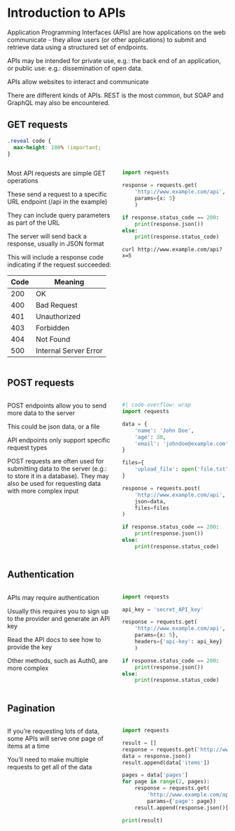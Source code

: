 # Introduction to APIs

Application Programming Interfaces (APIs) are how applications on the web communicate - they allow users (or other applications) to submit and retrieve data using a structured set of endpoints. 

APIs may be intended for private use, e.g.: the back end of an application, or public use: e.g.: dissemination of open data.

APIs allow websites to interact and communicate

There are different kinds of APIs. REST is the most common, but SOAP and GraphQL may also be encountered.

## GET requests

```css
.reveal code {
  max-height: 100% !important;
}
```

::::{.columns}
:::{.column width="50%"}
Most API requests are simple GET operations

These send a request to a specific URL endpoint (/api in the example)

They can include query parameters as part of the URL

The server will send back a response, usually in JSON format

This will include a response code indicating if the request succeeded:

| Code | Meaning |
|------|---------|
| 200  | OK      |
| 400  | Bad Request |
| 401  | Unauthorized |
| 403  | Forbidden |
| 404  | Not Found |
| 500  | Internal Server Error |

:::
:::{.column width="50%"}
```python
import requests

response = requests.get(
    'http://www.example.com/api',
    params={x: 5}
    )

if response.status_code == 200:
    print(response.json())
else:
    print(response.status_code)
```
<!-- ```R
library(httr)
library(jsonlite)

response <- GET(
    url = "http://www.example.com/api",
    query = list(x = 5)
)

if (status_code(response) == 200) {
    data = fromJSON(rawToChar(res$content))
    print(data)
} else {
    print(status_code(response))
}
``` -->
```
curl http://www.example.com/api?x=5
```

:::
::::


## POST requests

::::{.columns}
:::{.column width="50%"}
POST endpoints allow you to send more data to the server

This could be json data, or a file

API endpoints only support specific request types

POST requests are often used for submitting data to the server (e.g.: to store it in a database). They may also be used for requesting data with more complex input
:::
:::{.column width="50%"}
```python
#| code-overflow: wrap
import requests

data = {
    'name': 'John Doe',
    'age': 30,
    'email': 'johndoe@example.com'
}

files={ 
    'upload_file': open('file.txt', 'rb') 
}

response = requests.post(
    'http://www.example.com/api',
    json=data,
    files=files
)

if response.status_code == 200:
    print(response.json())
else:
    print(response.status_code)
```
:::
::::

## Authentication

::::{.columns}
:::{.column width="50%"}
APIs may require authentication

Usually this requires you to sign up to the provider and generate an API key

Read the API docs to see how to provide the key

Other methods, such as Auth0, are more complex
:::
:::{.column width="50%"}
```python
import requests

api_key = 'secret_API_key'

response = requests.get(
    'http://www.example.com/api',
    params={x: 5},
    headers={'api-key': api_key}
    )

if response.status_code == 200:
    print(response.json())
else:
    print(response.status_code)
```
:::
::::

## Pagination

::::{.columns}
:::{.column width="50%"}
If you're requesting lots of data, some APIs will serve one page of items at a time

You'll need to make multiple requests to get all of the data
:::
:::{.column width="50%"}
```python
import requests

result = []
response = requests.get('http://www.example.com/api')
data = response.json()
result.append(data['items'])

pages = data['pages']
for page in range(2, pages):
    response = requests.get(
        'http://www.example.com/api',
        params={'page': page})
    result.append(response.json()['items']

print(result)
```
:::
::::